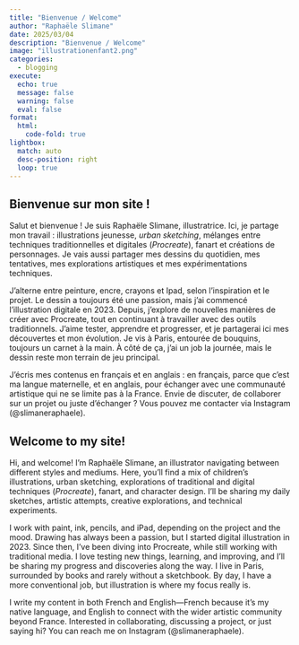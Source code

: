 ```yaml
---
title: "Bienvenue / Welcome"
author: "Raphaële Slimane"
date: 2025/03/04
description: "Bienvenue / Welcome"
image: "illustrationenfant2.png"
categories: 
  - blogging
execute: 
  echo: true
  message: false
  warning: false
  eval: false
format:
  html:
    code-fold: true
lightbox: 
  match: auto
  desc-position: right
  loop: true
---
```


## Bienvenue sur mon site !

Salut et bienvenue ! Je suis Raphaële Slimane, illustratrice. Ici, je partage mon travail : illustrations jeunesse, *urban sketching*, mélanges entre techniques traditionnelles et digitales (*Procreate*), fanart et créations de personnages.  Je vais aussi partager mes dessins du quotidien, mes tentatives, mes explorations artistiques et mes expérimentations techniques.

J’alterne entre peinture, encre, crayons et Ipad, selon l’inspiration et le projet. Le dessin a toujours été une passion, mais j’ai commencé l’illustration digitale en 2023. Depuis, j’explore de nouvelles manières de créer avec Procreate, tout en continuant à travailler avec des outils traditionnels. J’aime tester, apprendre et progresser, et je partagerai ici mes découvertes et mon évolution. Je vis à Paris, entourée de bouquins, toujours un carnet à la main. À côté de ça, j’ai un job la journée, mais le dessin reste mon terrain de jeu principal.

J’écris mes contenus en français et en anglais : en français, parce que c’est ma langue maternelle, et en anglais, pour échanger avec une communauté artistique qui ne se limite pas à la France. Envie de discuter, de collaborer sur un projet ou juste d’échanger ? Vous pouvez me contacter via Instagram (@slimaneraphaele).

 

## Welcome to my site! 

Hi, and welcome! I’m Raphaële Slimane, an illustrator navigating between different styles and mediums. Here, you’ll find a mix of children’s illustrations, urban sketching, explorations of traditional and digital techniques (*Procreate*), fanart, and character design. I’ll be sharing my daily sketches, artistic attempts, creative explorations, and technical experiments.

I work with paint, ink, pencils, and iPad, depending on the project and the mood. Drawing has always been a passion, but I started digital illustration in 2023. Since then, I’ve been diving into Procreate, while still working with traditional media. I love testing new things, learning, and improving, and I’ll be sharing my progress and discoveries along the way. I live in Paris, surrounded by books and rarely without a sketchbook. By day, I have a more conventional job, but illustration is where my focus really is.

I write my content in both French and English—French because it’s my native language, and English to connect with the wider artistic community beyond France. Interested in collaborating, discussing a project, or just saying hi? You can reach me on Instagram (@slimaneraphaele).











